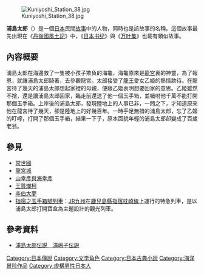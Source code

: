 [[File:Kuniyoshi_Station_38.jpg|thumb]]

'''浦島太郎'''（{{jpn|j=浦島 太郎|hg=うらしま たろう|rm=Urashima Tarou}}）是一個[[日本|日本]]民間[[故事|故事]]中的人物，同時也是該故事的名稱。這個故事最先出現在《[[丹後國風土記|丹後國風土記]]》中，《[[日本书纪|日本书纪]]》與《[[万叶集|万叶集]]》也載有類似故事。

== 內容概要 ==
浦島太郎在海邊救了一隻被小孩子欺負的海龜，海龜原來是[[龍宮|龍宮]]裏的神靈，為了報恩，就讓浦島太郎騎著，去參觀龍宮。太郎接受了[[龍王|龍王]]愛女乙姬的熱情款待。在龍宮待了幾天的浦島太郎想起家裡的母親，便跟乙姬表明想要回家的意思。乙姬雖然不捨，還是讓浦島太郎回家，臨走前還送了他一個玉手箱，並囑咐他千萬不能打開那個玉手箱。上岸後的浦島太郎，發現陸地上的人事已非，一問之下，才知道原來他在龍宮待了幾天，卻是陸地上的好幾百年。一時手足無措的浦島太郎，忘了乙姬的叮嚀，打開了那個玉手箱，結果一下子，原本面貌年輕的浦島太郎卻變成了百歲老翁。

== 參見 ==
{{Commons category|Urashima Taro}}
* [[常世國|常世國]]
* [[龍宮城|龍宮城]]
* [[山幸彥與海幸彥|山幸彥與海幸彥]]
* [[烂柯山|王質爛柯]]
* [[李伯大夢|李伯大夢]]
* [[指宿之玉手箱號列車|指宿之玉手箱號列車]]：[[九州旅客鐵道|JR九州]]在[[鹿兒島縣|鹿兒島縣]][[指宿枕崎線|指宿枕崎線]]上運行的特急列車，是以浦島太郎打開寶盒為主題設計的觀光列車。

== 參考資料 ==
* {{ja}}[http://www.asukanet.gr.jp/tobira/urashima/urashima.html 浦島太郎伝説　浦嶋子伝説] {{Wayback|url=http://www.asukanet.gr.jp/tobira/urashima/urashima.html |date=20210126125057 }}
{{reflist}}

{{Portal|神道|Shinto torii icon vermillion.svg}}

{{DEFAULTSORT:Urashima Tarō}}
[[Category:日本傳說|Category:日本傳說]]
[[Category:文学角色|Category:文学角色]]
[[Category:日本古典小說|Category:日本古典小說]]
[[Category:海洋冒险作品|Category:海洋冒险作品]]
[[Category:虛構男性日本人|Category:虛構男性日本人]]